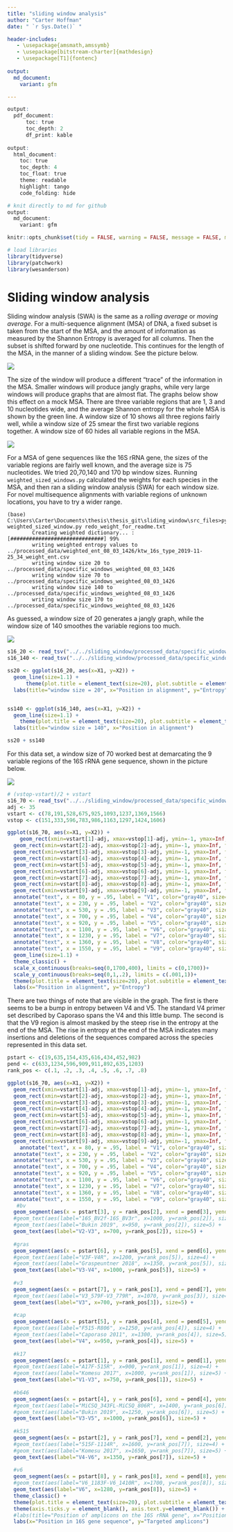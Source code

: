 ```yaml
---
title: "sliding window analysis"
author: "Carter Hoffman"
date: " `r Sys.Date()` "

header-includes:
   - \usepackage{amsmath,amssymb}
   - \usepackage[bitstream-charter]{mathdesign}
   - \usepackage[T1]{fontenc}
   
output: 
  md_document:
    variant: gfm

---
```

```r
output: 
  pdf_document:
      toc: true
      toc_depth: 2
      df_print: kable
    
output: 
  html_document:
    toc: true
    toc_depth: 4
    toc_float: true
    theme: readable
    highlight: tango
    code_folding: hide

# knit directly to md for github
output:
  md_document:
    variant: gfm
```


```r
knitr::opts_chunk$set(tidy = FALSE, warning = FALSE, message = FALSE, max.print = 5)
```

```r
# load libraries
library(tidyverse)
library(patchwork)
library(wesanderson)
```

# Sliding window analysis

Sliding window analysis (SWA) is the same as a _rolling average_ or _moving average_. For a multi-sequence alignment (MSA) of DNA, a fixed subset is taken from the start of the MSA, and the amount of information as measured by the Shannon Entropy is averaged for all columns. Then the subset is shifted forward by one nucleotide. This continues for the length of the MSA, in the manner of a sliding window. See the picture below. 

![](../resources/md_files/sm_sliding_window_entropy.png)

The size of the window will produce a different "trace" of the information in the MSA. Smaller windows will produce jangly graphs, while very large windows will produce graphs that are almost flat. The graphs below show this effect on a mock MSA. There are three variable regions that are 1, 3 and 10 nucleotides wide, and the average Shannon entropy for the whole MSA is shown by the green line. A window size of 10 shows all three regions fairly well, while a window size of 25 smear the first two variable regions together. A window size of 60 hides all variable regions in the MSA.

![](../resources/md_files/window_sizes.png)

For a MSA of gene sequences like the 16S rRNA gene, the sizes of the variable regions are fairly well known, and the average size is 75 nucleotides. We tried 20,70,140 and 170 bp window sizes. Running `weighted_sized_windows.py` calculated the weights for each species in the MSA, and then ran a sliding window analysis (SWA) for each window size. For novel multisequence alignments with variable regions of unknown locations, you have to try a wider range.

```shellsession
(base) C:\Users\Carter\Documents\thesis\thesis_git\sliding_window\src_files>python weighted_sized_window.py redo_weight_for_readme.txt
        Creating weighted dictionary... : [##############################] 99%
        writing weighted entropy values to ../processed_data/weighted_ent_08_03_1426/ktw_16s_type_2019-11-25_34_weight_ent.csv
        writing window size 20 to ../processed_data/specific_windows_weighted_08_03_1426
        writing window size 70 to ../processed_data/specific_windows_weighted_08_03_1426
        writing window size 140 to ../processed_data/specific_windows_weighted_08_03_1426
        writing window size 170 to ../processed_data/specific_windows_weighted_08_03_1426
```

As guessed, a window size of 20 generates a jangly graph, while the window size of 140 smoothes the variable regions too much.

![](../resources/md_files/sm_lrg_windows.png)

```r
s16_20 <- read_tsv("../../sliding_window/processed_data/specific_windows_weighted_08_03_1426/ktw_16s_w20.csv", col_names = FALSE)
s16_140 <- read_tsv("../../sliding_window/processed_data/specific_windows_weighted_08_03_1426/ktw_16s_w140.csv", col_names = FALSE)

ss20 <- ggplot(s16_20, aes(x=X1, y=X2)) +
  geom_line(size=1.1) +
      theme(plot.title = element_text(size=20), plot.subtitle = element_text(size=14), axis.title.y= element_text(size=16), axis.title.x = element_text(size=16), axis.text = element_text(size=14), legend.title = element_text(size=14),legend.text = element_text(size=14), strip.text.x = element_text(size = 14), strip.text.y = element_text(size = 14)) +
  labs(title="window size = 20", x="Position in alignment", y="Entropy")


ss140 <- ggplot(s16_140, aes(x=X1, y=X2)) +
  geom_line(size=1.1) +
    theme(plot.title = element_text(size=20), plot.subtitle = element_text(size=14), axis.title.x = element_text(size=16), axis.text = element_text(size=14), legend.title = element_text(size=14),legend.text = element_text(size=14), strip.text.x = element_text(size = 14), axis.title.y = element_blank(), axis.text.y = element_blank()) +
  labs(title="window size = 140", x="Position in alignment")

ss20 + ss140
```

For this data set, a window size of 70 worked best at demarcating the 9 variable regions of the 16S rRNA gene sequence, shown in the picture below. 

![](../resources/md_files/entropy_msa.png)

```r
# (vstop-vstart)/2 + vstart
s16_70 <- read_tsv("../../sliding_window/processed_data/specific_windows_weighted_08_03_1426/ktw_16s_w70.csv", col_names = FALSE)
adj <- 35
vstart <- c(78,191,528,675,925,1093,1237,1369,1566)
vstop <- c(151,333,596,783,986,1163,1297,1424,1606)

ggplot(s16_70, aes(x=X1, y=X2)) +
    geom_rect(xmin=vstart[1]-adj, xmax=vstop[1]-adj, ymin=-1, ymax=Inf, fill="ivory3") +
  geom_rect(xmin=vstart[2]-adj, xmax=vstop[2]-adj, ymin=-1, ymax=Inf, fill="ivory3") +
  geom_rect(xmin=vstart[3]-adj, xmax=vstop[3]-adj, ymin=-1, ymax=Inf, fill="ivory3") +
  geom_rect(xmin=vstart[4]-adj, xmax=vstop[4]-adj, ymin=-1, ymax=Inf, fill="ivory3") +
  geom_rect(xmin=vstart[5]-adj, xmax=vstop[5]-adj, ymin=-1, ymax=Inf, fill="ivory3") +
  geom_rect(xmin=vstart[6]-adj, xmax=vstop[6]-adj, ymin=-1, ymax=Inf, fill="ivory3") +
  geom_rect(xmin=vstart[7]-adj, xmax=vstop[7]-adj, ymin=-1, ymax=Inf, fill="ivory3") +
  geom_rect(xmin=vstart[8]-adj, xmax=vstop[8]-adj, ymin=-1, ymax=Inf, fill="ivory3") +
  geom_rect(xmin=vstart[9]-adj, xmax=vstop[9]-adj, ymin=-1, ymax=Inf, fill="ivory3") +
  annotate("text", x = 80, y = .95, label = "V1", color="gray40", size=5) +
  annotate("text", x = 230, y = .95, label = "V2", color="gray40", size=5) +
  annotate("text", x = 530, y = .95, label = "V3", color="gray40", size=5) +
  annotate("text", x = 700, y = .95, label = "V4", color="gray40", size=5) +
  annotate("text", x = 920, y = .95, label = "V5", color="gray40", size=5) +
  annotate("text", x = 1100, y = .95, label = "V6", color="gray40", size=5) +
  annotate("text", x = 1230, y = .95, label = "V7", color="gray40", size=5) +
  annotate("text", x = 1360, y = .95, label = "V8", color="gray40", size=5) +
  annotate("text", x = 1550, y = .95, label = "V9", color="gray40", size=5) +
  geom_line(size=1.1) +
  theme_classic() +
  scale_x_continuous(breaks=seq(0,1700,400), limits = c(0,1700))+ 
  scale_y_continuous(breaks=seq(0,1,.2), limits = c(.001,1))+ 
  theme(plot.title = element_text(size=20), plot.subtitle = element_text(size=14), axis.title.y= element_text(size=16), axis.title.x = element_text(size=16), axis.text = element_text(size=14), legend.title = element_text(size=14),legend.text = element_text(size=14), strip.text.x = element_text(size = 14), strip.text.y = element_text(size = 14)) +
  labs(x="Position in alignment", y="Entropy")
```

There are two things of note that are visible in the graph. The first is there seems to be a bump in entropy between V4 and V5. The standard V4 primer set described by Caporaso spans the V4 and this little bump. The second is that the V9 region is almost masked by the steep rise in the entropy at the end of the MSA. The rise in entropy at the end of the MSA indicates many insertions and deletions of the sequences compared across the species represented in this data set.

```r
pstart <- c(19,635,154,435,616,434,452,982)
pend <- c(633,1234,596,909,911,892,635,1203)
rank_pos <- c(.1, .2, .3, .4, .5, .6, .7, .8)

ggplot(s16_70, aes(x=X1, y=X2)) +
  geom_rect(xmin=vstart[1]-adj, xmax=vstop[1]-adj, ymin=-1, ymax=Inf, fill="ivory3") +
  geom_rect(xmin=vstart[2]-adj, xmax=vstop[2]-adj, ymin=-1, ymax=Inf, fill="ivory3") +
  geom_rect(xmin=vstart[3]-adj, xmax=vstop[3]-adj, ymin=-1, ymax=Inf, fill="ivory3") +
  geom_rect(xmin=vstart[4]-adj, xmax=vstop[4]-adj, ymin=-1, ymax=Inf, fill="ivory3") +
  geom_rect(xmin=vstart[5]-adj, xmax=vstop[5]-adj, ymin=-1, ymax=Inf, fill="ivory3") +
  geom_rect(xmin=vstart[6]-adj, xmax=vstop[6]-adj, ymin=-1, ymax=Inf, fill="ivory3") +
  geom_rect(xmin=vstart[7]-adj, xmax=vstop[7]-adj, ymin=-1, ymax=Inf, fill="ivory3") +
  geom_rect(xmin=vstart[8]-adj, xmax=vstop[8]-adj, ymin=-1, ymax=Inf, fill="ivory3") +
  geom_rect(xmin=vstart[9]-adj, xmax=vstop[9]-adj, ymin=-1, ymax=Inf, fill="ivory3") +
    annotate("text", x = 80, y = .95, label = "V1", color="gray40", size=5) +
  annotate("text", x = 230, y = .95, label = "V2", color="gray40", size=5) +
  annotate("text", x = 530, y = .95, label = "V3", color="gray40", size=5) +
  annotate("text", x = 700, y = .95, label = "V4", color="gray40", size=5) +
  annotate("text", x = 920, y = .95, label = "V5", color="gray40", size=5) +
  annotate("text", x = 1100, y = .95, label = "V6", color="gray40", size=5) +
  annotate("text", x = 1230, y = .95, label = "V7", color="gray40", size=5) +
  annotate("text", x = 1360, y = .95, label = "V8", color="gray40", size=5) +
  annotate("text", x = 1550, y = .95, label = "V9", color="gray40", size=5) +
   #bv
  geom_segment(aes(x = pstart[3], y = rank_pos[2], xend = pend[3], yend = rank_pos[2]), color = wes_palette("Darjeeling2")[5], size=2) +
  #geom_text(aes(label="16S_BV2f-16S_BV3r", x=1000, y=rank_pos[2]), size=4) +
  #geom_text(aes(label="Bukin 2019", x=950, y=rank_pos[2]), size=5) +
  geom_text(aes(label="V2-V3", x=700, y=rank_pos[2]), size=5) +
  
  #gras
  geom_segment(aes(x = pstart[6], y = rank_pos[5], xend = pend[6], yend = rank_pos[5]), color = wes_palette("Darjeeling2")[5], size=2) +
  #geom_text(aes(label="V3F-V4R", x=1200, y=rank_pos[5]), size=4) +
  #geom_text(aes(label="Graspeuntner 2018", x=1350, y=rank_pos[5]), size=5) +
  geom_text(aes(label="V3-V4", x=1000, y=rank_pos[5]), size=5) +
  
  #v3
  geom_segment(aes(x = pstart[7], y = rank_pos[3], xend = pend[7], yend = rank_pos[3]), color = wes_palette("Darjeeling2")[5], size=2) +
  #geom_text(aes(label="V3_579F-V3_779R", x=1070, y=rank_pos[3]), size=4) +
  geom_text(aes(label="V3", x=700, y=rank_pos[3]), size=5) +
  
  #cap
  geom_segment(aes(x = pstart[5], y = rank_pos[4], xend = pend[5], yend = rank_pos[4]), color = wes_palette("Darjeeling2")[5], size=2) +
  #geom_text(aes(label="F515-R806", x=1250, y=rank_pos[4]), size=4) +
  #geom_text(aes(label="Caporaso 2011", x=1300, y=rank_pos[4]), size=5) +
  geom_text(aes(label="V4", x=950, y=rank_pos[4]), size=5) +
  
  #k17
  geom_segment(aes(x = pstart[1], y = rank_pos[1], xend = pend[1], yend = rank_pos[1]), color = wes_palette("Darjeeling2")[5], size=2) +
  #geom_text(aes(label="A17F-515R", x=900, y=rank_pos[1]), size=4) +
  #geom_text(aes(label="Komesu 2017", x=1000, y=rank_pos[1]), size=5) +
  geom_text(aes(label="V1-V3", x=750, y=rank_pos[1]), size=5) +
  
  #b646
  geom_segment(aes(x = pstart[4], y = rank_pos[6], xend = pend[4], yend = rank_pos[6]), color = wes_palette("Darjeeling2")[5], size=2) +
  #geom_text(aes(label="MiCSQ_343FL-MiCSQ_806R", x=1400, y=rank_pos[6]), size=4) +
  #geom_text(aes(label="Bukin 2019", x=1250, y=rank_pos[6]), size=5) +
  geom_text(aes(label="V3-V5", x=1000, y=rank_pos[6]), size=5) +
  
  #k515
  geom_segment(aes(x = pstart[2], y = rank_pos[7], xend = pend[2], yend = rank_pos[7]), color = wes_palette("Darjeeling2")[5], size=2) +
  #geom_text(aes(label="515F-1114R", x=1600, y=rank_pos[7]), size=4) +
  #geom_text(aes(label="Komesu 2017", x=1650, y=rank_pos[7]), size=5) +
  geom_text(aes(label="V4-V6", x=1350, y=rank_pos[7]), size=5) +
  
  #v6
  geom_segment(aes(x = pstart[8], y = rank_pos[8], xend = pend[8], yend = rank_pos[8]), color = wes_palette("Darjeeling2")[5], size=2) +
  #geom_text(aes(label="V6_1183F-V6_1410R", x=1700, y=rank_pos[8]), size=4) +
  geom_text(aes(label="V6", x=1280, y=rank_pos[8]), size=5) +
  theme_classic() +
  theme(plot.title = element_text(size=20), plot.subtitle = element_text(size=14), axis.title.y= element_text(size=16), axis.title.x = element_text(size=16), axis.text = element_text(size=14), legend.title = element_text(size=14),legend.text = element_text(size=14), strip.text.x = element_text(size = 14), strip.text.y = element_text(size = 14)) +
  theme(axis.ticks.y = element_blank(), axis.text.y=element_blank()) +
  #labs(title="Position of amplicons on the 16S rRNA gene", x="Position in 16S gene sequence", y="Targeted amplicons")
  labs(x="Position in 16S gene sequence", y="Targeted amplicons")
```

```r

```

